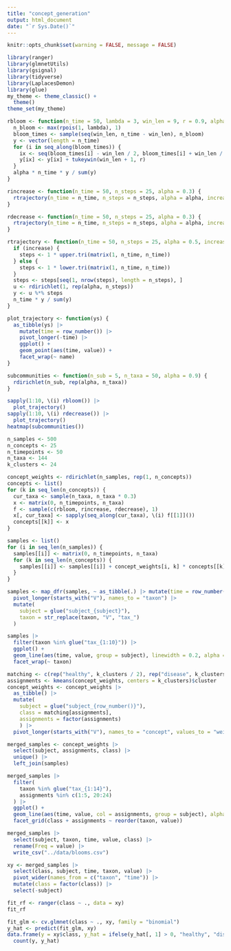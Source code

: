 ```yaml
---
title: "concept_generation"
output: html_document
date: "`r Sys.Date()`"
---
```


```r
knitr::opts_chunk$set(warning = FALSE, message = FALSE)
```

```r
library(ranger)
library(glmnetUtils)
library(gsignal)
library(tidyverse)
library(LaplacesDemon)
library(glue)
my_theme <- theme_classic() +
  theme()
theme_set(my_theme)
```

```r
rbloom <- function(n_time = 50, lambda = 3, win_len = 9, r = 0.9, alpha = 0.4) {
  n_bloom <- max(rpois(1, lambda), 1)
  bloom_times <- sample(seq(win_len, n_time - win_len), n_bloom)
  y <- vector(length = n_time)
  for (i in seq_along(bloom_times)) {
    ix <- seq(bloom_times[i] - win_len / 2, bloom_times[i] + win_len / 2)
    y[ix] <- y[ix] + tukeywin(win_len + 1, r)
  }
  alpha * n_time * y / sum(y)
}

rincrease <- function(n_time = 50, n_steps = 25, alpha = 0.3) {
  rtrajectory(n_time = n_time, n_steps = n_steps, alpha = alpha, increase = TRUE)
}

rdecrease <- function(n_time = 50, n_steps = 25, alpha = 0.3) {
  rtrajectory(n_time = n_time, n_steps = n_steps, alpha = alpha, increase = FALSE)
}

rtrajectory <- function(n_time = 50, n_steps = 25, alpha = 0.5, increase = TRUE) {
  if (increase) {
    steps <- 1 * upper.tri(matrix(1, n_time, n_time))
  } else {
    steps <- 1 * lower.tri(matrix(1, n_time, n_time))
  }
  steps <- steps[seq(1, nrow(steps), length = n_steps), ]
  u <- rdirichlet(1, rep(alpha, n_steps))
  y <- u %*% steps
  n_time * y / sum(y)
}

plot_trajectory <- function(ys) {
  as_tibble(ys) |>
    mutate(time = row_number()) |>
    pivot_longer(-time) |>
    ggplot() +
    geom_point(aes(time, value)) +
    facet_wrap(~ name)
}

subcommunities <- function(n_sub = 5, n_taxa = 50, alpha = 0.9) {
  rdirichlet(n_sub, rep(alpha, n_taxa))
}

sapply(1:10, \(i) rbloom()) |>
  plot_trajectory()
sapply(1:10, \(i) rdecrease()) |>
  plot_trajectory()
heatmap(subcommunities())
```

```r
n_samples <- 500
n_concepts <- 25
n_timepoints <- 50
n_taxa <- 144
k_clusters <- 24
```

```r
concept_weights <- rdirichlet(n_samples, rep(1, n_concepts))
concepts <- list()
for (k in seq_len(n_concepts)) {
  cur_taxa <- sample(n_taxa, n_taxa * 0.3)
  x <- matrix(0, n_timepoints, n_taxa)
  f <- sample(c(rbloom, rincrease, rdecrease), 1)
  x[, cur_taxa] <- sapply(seq_along(cur_taxa), \(i) f[[1]]())
  concepts[[k]] <- x
}

samples <- list()
for (i in seq_len(n_samples)) {
  samples[[i]] <- matrix(0, n_timepoints, n_taxa)
  for (k in seq_len(n_concepts)) {
    samples[[i]] <- samples[[i]] + concept_weights[i, k] * concepts[[k]]
  }
}

samples <- map_dfr(samples, ~ as_tibble(.) |> mutate(time = row_number()), .id = "subject") |>
  pivot_longer(starts_with("V"), names_to = "taxon") |>
  mutate(
    subject = glue("subject_{subject}"),
    taxon = str_replace(taxon, "V", "tax_")
  )

samples |>
  filter(taxon %in% glue("tax_{1:10}")) |>
  ggplot() +
  geom_line(aes(time, value, group = subject), linewidth = 0.2, alpha = 0.5) +
  facet_wrap(~ taxon)
```

```r
matching <- c(rep("healthy", k_clusters / 2), rep("disease", k_clusters / 2))
assignments <- kmeans(concept_weights, centers = k_clusters)$cluster
concept_weights <- concept_weights |>
  as_tibble() |>
  mutate(
    subject = glue("subject_{row_number()}"),
    class = matching[assignments],
    assignments = factor(assignments)
    ) |>
  pivot_longer(starts_with("V"), names_to = "concept", values_to = "weight")
```

```r
merged_samples <- concept_weights |>
  select(subject, assignments, class) |>
  unique() |>
  left_join(samples)

merged_samples |>
  filter(
    taxon %in% glue("tax_{1:14}"),
    assignments %in% c(1:5, 20:24)
  ) |>
  ggplot() +
  geom_line(aes(time, value, col = assignments, group = subject), alpha = 0.2, linewidth = 0.4) +
  facet_grid(class + assignments ~ reorder(taxon, value))
```

```r
merged_samples |>
  select(subject, taxon, time, value, class) |>
  rename(Freq = value) |>
  write_csv("../data/blooms.csv")
```

```r
xy <- merged_samples |>
  select(class, subject, time, taxon, value) |>
  pivot_wider(names_from = c("taxon", "time")) |>
  mutate(class = factor(class)) |>
  select(-subject)

fit_rf <- ranger(class ~ ., data = xy)
fit_rf

fit_glm <- cv.glmnet(class ~ ., xy, family = "binomial")
y_hat <- predict(fit_glm, xy)
data.frame(y = xy$class, y_hat = ifelse(y_hat[, 1] > 0, "healthy", "disease")) |>
  count(y, y_hat)
```

